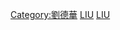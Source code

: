 {{Category explanation|由[[劉德華|劉德華]]錄製的音樂專輯}}

[[Category:劉德華|Category:劉德華]]
[[Category:香港流行音樂專輯|LIU]]
[[Category:各演出者音樂專輯|LIU]]